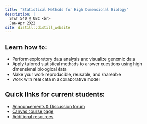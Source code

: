 ```yaml
---
title: "Statistical Methods for High Dimensional Biology"
description: |
  STAT 540 @ UBC <br>
  Jan-Apr 2022
site: distill::distill_website
---
```


## Learn how to:  
* Perform exploratory data analysis and visualize genomic data  
* Apply tailored statistical methods to answer questions using high dimensional biological data  
* Make your work reproducible, reusable, and shareable  
* Work with real data in a collaborative model  

## Quick links for current students:

* [Announcements & Discussion forum](https://github.com/STAT540-UBC-2022/Discussion/issues)
* [Canvas course page](https://canvas.ubc.ca/courses/82590)
* [Additional resources](syllabus.html#prerequisites-and-resources)